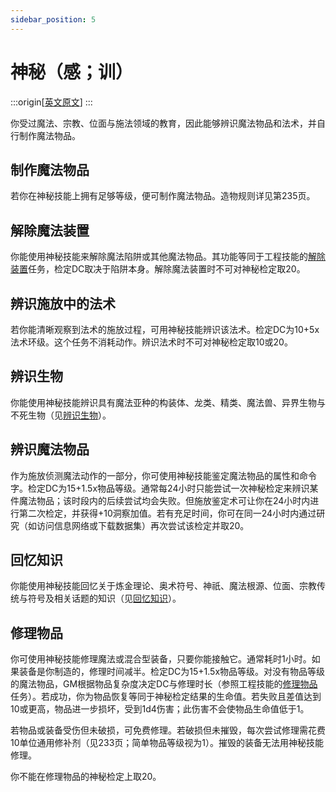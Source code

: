 ```yaml
---
sidebar_position: 5
---
```


# 神秘（感；训）

:::origin[[英文原文](https://www.aonsrd.com/Skills.aspx?ItemName=Mysticism)]
:::

你受过魔法、宗教、位面与施法领域的教育，因此能够辨识魔法物品和法术，并自行制作魔法物品。

## 制作魔法物品

若你在神秘技能上拥有足够等级，便可制作魔法物品。造物规则详见第235页。

## 解除魔法装置

你能使用神秘技能来解除魔法陷阱或其他魔法物品。其功能等同于工程技能的[解除装置](/skills/engineering#解除装置)任务，检定DC取决于陷阱本身。解除魔法装置时不可对神秘检定取20。

## 辨识施放中的法术

若你能清晰观察到法术的施放过程，可用神秘技能辨识该法术。检定DC为10+5x法术环级。这个任务不消耗动作。辨识法术时不可对神秘检定取10或20。

## 辨识生物

你能使用神秘技能辨识具有魔法亚种的构装体、龙类、精类、魔法兽、异界生物与不死生物（见[辨识生物](/core_rulebook/chapter%205#辨识生物)）。

## 辨识魔法物品

作为施放侦测魔法动作的一部分，你可使用神秘技能鉴定魔法物品的属性和命令字。检定DC为15+1.5x物品等级。通常每24小时只能尝试一次神秘检定来辨识某件魔法物品；该时段内的后续尝试均会失败。但施放鉴定术可让你在24小时内进行第二次检定，并获得+10洞察加值。若有充足时间，你可在同一24小时内通过研究（如访问信息网络或下载数据集）再次尝试该检定并取20。

## 回忆知识

你能使用神秘技能回忆关于炼金理论、奥术符号、神祇、魔法根源、位面、宗教传统与符号及相关话题的知识（见[回忆知识](/core_rulebook/chapter%205#回忆知识)）。

## 修理物品

你可使用神秘技能修理魔法或混合型装备，只要你能接触它。通常耗时1小时。如果装备是你制造的，修理时间减半。检定DC为15+1.5x物品等级。对没有物品等级的魔法物品，GM根据物品复杂度决定DC与修理时长（参照工程技能的[修理物品](/skills/engineering#修理物品)任务）。若成功，你为物品恢复等同于神秘检定结果的生命值。若失败且差值达到10或更高，物品进一步损坏，受到1d4伤害；此伤害不会使物品生命值低于1。

若物品或装备受伤但未破损，可免费修理。若破损但未摧毁，每次尝试修理需花费10单位通用修补剂（见233页；简单物品等级视为1）。摧毁的装备无法用神秘技能修理。

你不能在修理物品的神秘检定上取20。